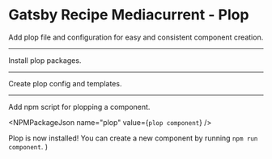 # Gatsby Recipe Mediacurrent - Plop
Add plop file and configuration for easy and consistent component creation.

---

Install plop packages.

<NPMPackage name="plop" />

---

Create plop config and templates.

<File
  path="plopfile.js"
  content="https://raw.githubusercontent.com/mediacurrent/gatsby-recipe-mediacurrent/master/recipe/plop/plopfile.js"
/>
<Directory path="plop-templates" />
<File
  path="plop-templates/component.js.hbs"
  content="https://raw.githubusercontent.com/mediacurrent/gatsby-recipe-mediacurrent/master/recipe/plop/plop-templates/component.js.hbs"
/>
<File
  path="plop-templates/data.js.hbs"
  content="https://raw.githubusercontent.com/mediacurrent/gatsby-recipe-mediacurrent/master/recipe/plop/plop-templates/data.js.hbs"
/>
<File
  path="plop-templates/story.js.hbs"
  content="https://raw.githubusercontent.com/mediacurrent/gatsby-recipe-mediacurrent/master/recipe/plop/plop-templates/story.js.hbs"
/>
<File
  path="plop-templates/styles.module.scss.hbs"
  content="https://raw.githubusercontent.com/mediacurrent/gatsby-recipe-mediacurrent/master/recipe/plop/plop-templates/styles.module.scss.hbs"
/>

---

Add npm script for plopping a component.

<NPMPackageJson name="plop" value={`plop component`} />

Plop is now installed! You can create a new component by running `npm run component`.
)
